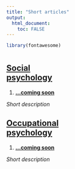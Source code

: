 ```yaml
---
title: "Short articles"
output: 
  html_document:
    toc: FALSE
---
```


```r

library(fontawesome)

```

# {.tabset}

## <u>Social<br> psychology</u>


1. [__...coming soon__](./aboutme.html)

_Short description_


## <u>Occupational<br> psychology</u>


1. [__...coming soon__](./aboutme.html)

_Short description_
